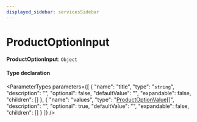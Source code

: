 ```yaml
---
displayed_sidebar: servicesSidebar
---
```



# ProductOptionInput

 **ProductOptionInput**: `Object`

#### Type declaration

<ParameterTypes parameters={[
  {
    "name": "title",
    "type": "`string`",
    "description": "",
    "optional": false,
    "defaultValue": "",
    "expandable": false,
    "children": []
  },
  {
    "name": "values",
    "type": "[ProductOptionValue](../classes/ProductOptionValue.mdx)[]",
    "description": "",
    "optional": true,
    "defaultValue": "",
    "expandable": false,
    "children": []
  }
]} />
